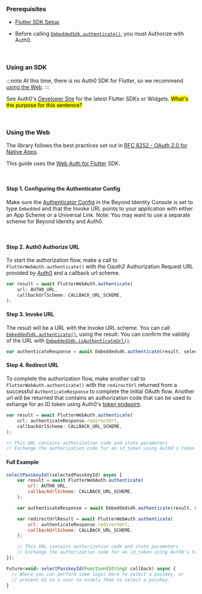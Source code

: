 ### Prerequisites

- [Flutter SDK Setup](../sdks/sdk-setup.mdx?sdks=flutter)   

- Before calling [`EmbeddedSdk.authenticate()`](../sdks/sdk-setup.mdx?sdks=flutter#authentication), you must Authorize with Auth0. 

<br />

### Using an SDK

:::note
At this time, there is no Auth0 SDK for Flutter, so we recommend [using the Web](#using-the-web).
:::

See Auth0's [Developer Site](https://auth0.com/docs/quickstart/native) for the latest Flutter SDKs or Widgets. <mark>What's the purpose for this sentence?</mark>

<br />

### Using the Web

The library follows the best practices set out in [RFC 8252 - OAuth 2.0 for Native Apps](https://tools.ietf.org/html/rfc8252).

This guide uses the [Web Auth for Flutter](https://github.com/LinusU/flutter_web_auth) SDK.

<br />

#### Step 1. Configuring the Authenticator Config

Make sure the [Authenticator Config](/authenticator-config#embedded-sdk) in the Beyond Identity Console is set to type `Embedded` and that the Invoke URL points to your application with either an App Scheme or a Universal Link. Note: You may want to use a separate scheme for Beyond Identity and Auth0.

<br />

#### Step 2. Auth0 Authorize URL

To start the authorization flow, make a call to `FlutterWebAuth.authenticate()` with the Oauth2 Authorization Request URL provided by [Auth0](https://auth0.com/docs/api/authentication#authorization-code-flow-with-pkce) and a callback url scheme.

```javascript
var result = await FlutterWebAuth.authenticate(
    url: AUTH0_URL,
    callbackUrlScheme: CALLBACK_URL_SCHEME,
);
```

#### Step 3. Invoke URL

The result will be a URL with the Invoke URL scheme. You can call [`EmbeddedSdk.authenticate()`](../sdks/sdk-setup?sdks=flutter#authentication), using the result. You can confirm the validity of the URL with [`EmbeddedSdk.isAuthenticateUrl()`](../sdks/sdk-setup.mdx?sdks=flutter#authenticate-url-validation).

```javascript
var authenticateResponse = await Embeddedsdk.authenticate(result, selectedPasskeyId);
```

#### Step 4. Redirect URL

To complete the authorization flow, make another call to `FlutterWebAuth.authenticate()` with the `redirectUrl` returned from a successful `AuthenticateResponse` to complete the initial OAuth flow. Another url will be returned that contains an authorization code that can be used to exhange for an ID token using Auth0's [token endpoint](https://auth0.com/docs/api/authentication#authorization-code-flow-with-pkce45).

```javascript
var result = await FlutterWebAuth.authenticate(
    url: authenticateResponse.redirectUrl,
    callbackUrlScheme: CALLBACK_URL_SCHEME,
);

// This URL contains authorization code and state parameters
// Exchange the authorization code for an id_token using Auth0's token endpoint.
```

#### Full Example

```javascript
selectPasskeyId((selectedPasskeyId) async {
    var result = await FlutterWebAuth.authenticate(
        url: AUTH0_URL,
        callbackUrlScheme: CALLBACK_URL_SCHEME,
    );

    var authenticateResponse = await Embeddedsdk.authenticate(result, selectedPasskeyId);

    var redirectUrlResult = await FlutterWebAuth.authenticate(
        url: authenticateResponse.redirectUrl,
        callbackUrlScheme: CALLBACK_URL_SCHEME,
    );

    // This URL contains authorization code and state parameters
    // Exchange the authorization code for an id_token using Auth0's token endpoint.
});

Future<void> selectPasskeyId(Function(String) callback) async {
  // Where you can perform some logic here to select a passkey, or
  // present UI to a user to enable them to select a passkey.
}
```